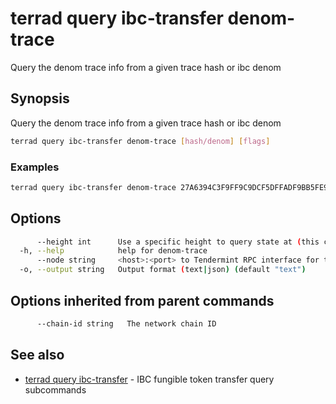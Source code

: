 # terrad query ibc-transfer denom-trace

Query the denom trace info from a given trace hash or ibc denom

## Synopsis

Query the denom trace info from a given trace hash or ibc denom

```sh Terrad
terrad query ibc-transfer denom-trace [hash/denom] [flags]
```

### Examples

```sh Terrad
terrad query ibc-transfer denom-trace 27A6394C3F9FF9C9DCF5DFFADF9BB5FE9A37C7E92B006199894CF1824DF9AC7C
```

## Options

```sh Terrad
      --height int      Use a specific height to query state at (this can error if the node is pruning state)
  -h, --help            help for denom-trace
      --node string     <host>:<port> to Tendermint RPC interface for this chain (default "tcp://localhost:26657")
  -o, --output string   Output format (text|json) (default "text")
```

## Options inherited from parent commands

```sh Terrad
      --chain-id string   The network chain ID
```

## See also

* [terrad query ibc-transfer](terrad_query_ibc-transfer.mdx)	 - IBC fungible token transfer query subcommands


